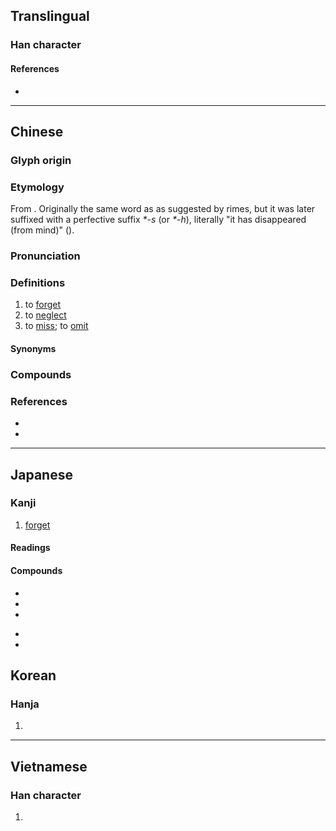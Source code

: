{{also|忙}}
{{character info/new}}
==Translingual==
{{stroke order|stroke=7}}
===Han character===
{{Han char|rn=61|rad=心|as=03|sn=7|four=00331|canj=YVP|ids=⿱亡心}}

====References====
* {{Han ref|kx=0376.240|dkj=10333|dj=0703.090|hdz=42270.090|uh=5FD8|ud=24536|bh=A7D1|bd=42961}}

----

==Chinese==
{{zh-forms}}

===Glyph origin===
{{Han etyl}}
{{Han compound|亡|心|ls=psc|ls2=ic|t1=to lose, disappear, flee|c1=p|c2=s|t2=heart}}

===Etymology===
From {{inh|zh|sit-pro|*ma||not}}. Originally the same word as {{och-l|亡|to lose, disappear, flee}} as suggested by {{w|Shijing}} rimes, but it was later suffixed with a perfective suffix ''*-s'' (or ''*-h''), literally "it has disappeared (from mind)" ({{zh-ref|Schuessler, 2007}}).

===Pronunciation===
{{zh-pron
|m=忘
|m-s=wang4
|dg=вон3
|c=mong4
|c-t=mong3
|g=mong4/mong5/uong4/uong5
|g_note=mong4, mong5 - vernacular; uong4, uong5 - literary
|h=pfs=mong
|j=von3
|mb=uǎng
|md=uòng
|mn=bōng/twv:bông
|mn-t=bhuang5
|w=3maan,3vaan
|w_note=3maan - vernacular; 3vaan - literary
|x=uan2
|ma=y
|mc=y
|oc=y
|cat=v
}}

===Definitions===
{{zh-hanzi}}

# to [[forget]]
# to [[neglect]]
# to [[miss]]; to [[omit]]

====Synonyms====
{{zh-dial|忘記}}

===Compounds===
{{zh-der|丟三忘四|廢食忘寢|得意忘象|忘象得意|念念不忘|不忘本|不忘溝壑|忘情|忘掉|忘戰者危|忘八|太上忘情|忘生捨死|憂公忘私|忘我|忘言|憂國忘身|憂國忘私|憂國忘家|忘年之契|勿忘草|健忘症|忘魂|忘餐廢寢|忘餐失寢|忘記|忘舊|忘機|忘本|忘戰必危|忘懷|忘憂草|忘憂|忘恩負義|忘恩背義|忘恩失義|忘性|忘形交|忘年交|忘年之好|忘年之交|忘寢廢食|忘卻|忘其所以|忘八羔子|心身俱忘|公爾忘私|徙宅忘妻|得魚忘筌|得意忘言|得意忘形|徇國忘己|徇公忘己|國爾忘家|徇國忘身|廢寢忘餐|廢寢忘食|徇國忘家|好利忘義|備忘錄|得新忘舊|公耳忘私|安不忘危|健忘|忘憂物|忘形之契|忘年|坐忘|忘形|公而忘私|一字不忘|忘形之交|明忘八|沒世不忘|消日忘年|戀新忘舊|畢生難忘|數典忘祖|永誌不忘|渾然忘我|流宕忘反|柯爛忘歸|日昃忘食|殉義忘身|沒身不忘|永生難忘|流連忘返|樂而忘歸|沒齒難忘|盛不忘衰|知安忘危|瘡好忘痛|沒齒不忘|發憤忘食|痿不忘起|流蕩忘反|留連忘返|時刻不忘|沒世難忘|樂而忘憂|毋忘在莒|日旰忘食|捨死忘生|淡忘|樂而忘返|殉義忘生|捨生忘死|樂極忘形|樂以忘憂|每飯不忘|理不忘亂|誌之不忘|背信忘義|聞韶忘味|老混忘|老忘渾|遺忘症|遺忘|過目不忘|蓍簪不忘|鷗鳥忘機|貴人多忘|鷗鷺忘機|難忘|見利忘義|見色忘友|負義忘恩|背恩忘義|忘食}}

===References===
* {{R:twedu|A01309}}
* {{R:yue:Hanzi}}

{{zh-cat|Beginning}}

----

==Japanese==

===Kanji===
{{ja-kanji|grade=6|rs=心03}}

# [[forget]]

====Readings====
{{ja-readings
|goon=もう<まう
|kanon=ぼう<ばう
|kun=わす-れる
}}

====Compounds====
{{der-top|Compounds}}
* {{ja-r|忘年会|ぼうねんかい}}
* {{ja-r|忘却|ぼうきゃく}}
* {{ja-r|健忘症|けんぼうしょう}}
{{der-mid}}
* {{ja-r|備忘|びぼう}}
* {{ja-r|忘我|ぼうが}}
{{der-bottom}}

==Korean==

===Hanja===
{{ko-hanja|hangeul=망}}

# {{defn|lang=ko|sort=心03}}

----

==Vietnamese==

===Han character===
{{vi-hantu|[[vong]]|rs=心03}}

# {{defn|lang=vi|sort=心03}}